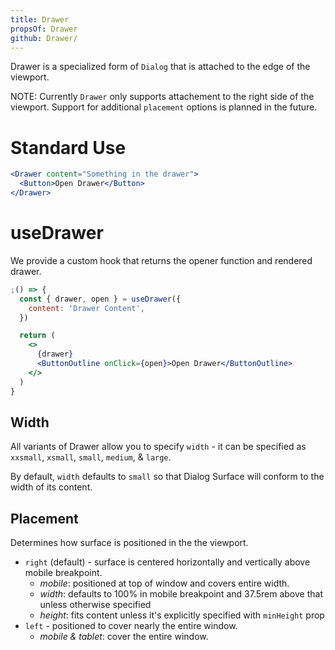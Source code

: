 ```yaml
---
title: Drawer
propsOf: Drawer
github: Drawer/
---
```


Drawer is a specialized form of `Dialog` that is attached to the edge of the viewport.

NOTE: Currently `Drawer` only supports attachement to the right side of the viewport. Support for additional `placement` options is planned in the future.

# Standard Use

```jsx
<Drawer content="Something in the drawer">
  <Button>Open Drawer</Button>
</Drawer>
```

# useDrawer

We provide a custom hook that returns the opener function and rendered drawer.

```jsx
;() => {
  const { drawer, open } = useDrawer({
    content: 'Drawer Content',
  })

  return (
    <>
      {drawer}
      <ButtonOutline onClick={open}>Open Drawer</ButtonOutline>
    </>
  )
}
```

## Width

All variants of Drawer allow you to specify `width` - it can be specified as `xxsmall`, `xsmall`, `small`, `medium`, & `large`.

By default, `width` defaults to `small` so that Dialog Surface will conform to the width of its content.

## Placement

Determines how surface is positioned in the the viewport.

- `right` (default) - surface is centered horizontally and vertically above mobile breakpoint.
  - _mobile_: positioned at top of window and covers entire width.
  - _width_: defaults to 100% in mobile breakpoint and 37.5rem above that unless otherwise specified
  - _height_: fits content unless it's explicitly specified with `minHeight` prop
- `left` - positioned to cover nearly the entire window.
  - _mobile & tablet_: cover the entire window.
